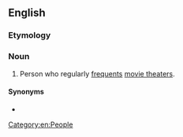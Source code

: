 {{also|movie-goer}}

==English==

===Etymology===
{{compound|en|movie|goer}}

===Noun===
{{wikipedia}}
{{en-noun}}

# Person who regularly [[frequent#Verb|frequents]] [[movie theater]]s.

====Synonyms====
* {{l|en|filmgoer}}

[[Category:en:People]]